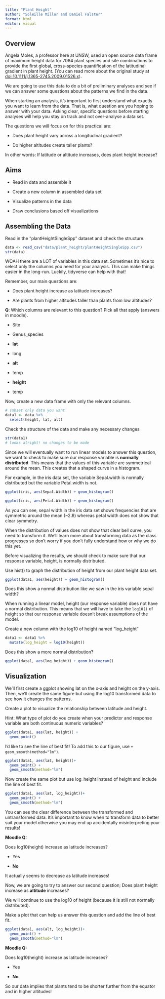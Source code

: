 ```yaml
---
title: "Plant Height"
author: "Soleille Miller and Daniel Falster"
format: html
editor: visual
---
```


## Overview

Angela Moles, a professor here at UNSW, used an open source data frame of maximum height data for 7084 plant species and site combinations to provide the first global, cross-species quantification of the latitudinal gradient in plant height. (You can read more about the original study at [doi:10.1111/j.1365-2745.2009.01526.x](doi.org/10.1111/j.1365-2745.2009.01526.x)).

We are going to use this data to do a bit of preliminary analyses and see if we can answer some questions about the patterns we find in the data.

When starting an analysis, it's important to first understand what exactly you want to learn from the data. That is, what question are you hoping to answer with your data. Asking clear, specific questions before starting analyses will help you stay on track and not over-analyse a data set.

The questions we will focus on for this practical are:

-   Does plant height vary across a longitudinal gradient?

-   Do higher altitudes create taller plants?

In other words: If latitude or altitude increases, does plant height increase?

## Aims

-   Read in data and assemble it

-   Create a new column in assembled data set

-   Visualize patterns in the data

-   Draw conclusions based off visualizations

## Assembling the Data

Read in the "plantHeightSingleSpp" dataset and check the structure.

```r
data <- read_csv("data/plant_height/plantHeightSingleSpp.csv")
str(data)
```

WOAH there are a LOT of variables in this data set. Sometimes it's nice to select only the columns you need for your analysis. This can make things easier in the long-run. Luckily, tidyverse can help with that!

Remember, our main questions are:

-   Does plant height increase as latitude increases?

-   Are plants from higher altitudes taller than plants from low altitudes?

**Q**: Which columns are relevant to this question? Pick all that apply (answers in moodle).

-   Site

-   Genus_species

-   **lat**

-   long

-   **alt**

-   temp

-   **height**

-   temp

Now, create a new data frame with only the relevant columns.

```r
# subset only data you want 
data1 <- data %>% 
  select(height, lat, alt)
```

Check the structure of the data and make any necessary changes

```r
str(data1)
# looks alright! no changes to be made
```

Since we will eventually want to run linear models to answer this question, we want to check to make sure our response variable is **normally distributed**. This means that the values of this variable are symmetrical around the mean. This creates that a shaped curve in a histogram.

For example, in the iris data set, the variable Sepal.width is normally distributed but the variable Petal.width is not.

```r
ggplot(iris, aes(Sepal.Width)) + geom_histogram()

ggplot(iris, aes(Petal.Width)) + geom_histogram()

```

As you can see, sepal width in the iris data set shows frequencies that are symmetric around the mean (\~2.8) whereas petal width does not show that clear symmetry.

When the distribution of values does not show that clear bell curve, you need to transform it. We'll learn more about transforming data as the class progresses so don't worry if you don't fully understand how or why we do this yet.

Before visualizing the results, we should check to make sure that our response variable, height, is normally distributed.

Use hist() to graph the distribution of height from our plant height data set.

```r
ggplot(data1, aes(height)) + geom_histogram()

```

Does this show a normal distribution like we saw in the iris variable sepal width?

When running a linear model, height (our response variable) does not have a normal distribution. This means that we will have to take the `log10()` of height so that our response variable doesn't break assumptions of the model.

Create a new column with the log10 of height named "log_height"

```r
data1 <- data1 %>%
  mutate(log_height = log10(height))
```

Does this show a more normal distribution?

```r
ggplot(data1, aes(log_height)) + geom_histogram()
```

## Visualization

We'll first create a ggplot showing lat on the x-axis and height on the y-axis. Then, we'll create the same figure but using the log10 transformed data to see how it changes the patterns.

Create a plot to visualize the relationship between latitude and height.

Hint: What type of plot do you create when your predictor and response variable are both continuous numeric variables?

```r
ggplot(data1, aes(lat, height)) + 
  geom_point()
```

I'd like to see the line of best fit! To add this to our figure, use `+ geom_smooth(method="lm")`.

```r
ggplot(data1, aes(lat, height))+ 
  geom_point() +
  geom_smooth(method="lm")
```

Now create the same plot but use log_height instead of height and include the line of best fit.

```r
ggplot(data1, aes(lat, log_height))+ 
  geom_point() + 
  geom_smooth(method="lm")
```

You can see the clear difference between the transformed and untransformed data. It's important to know when to transform data to better suit your model otherwise you may end up accidentally misinterpreting your results!

**Moodle Q:**

Does log10(height) increase as latitude increases?

-   Yes

-   **No**

It actually seems to decrease as latitude increases!

Now, we are going to try to answer our second question; Does plant height increase as **altitude** increases?

We will continue to use the log10 of height (because it is still not normally distributed).

Make a plot that can help us answer this question and add the line of best fit.

```r
ggplot(data1, aes(alt, log_height))+ 
  geom_point() + 
  geom_smooth(method="lm")

```

**Moodle Q:**

Does log10(height) increase as latitude increases?

-   Yes

-   **No**

So our data implies that plants tend to be shorter further from the equator and in higher altitudes!
